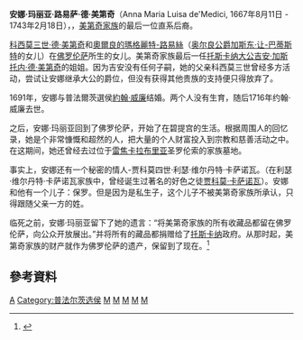 {{noteTA
|1=zh-hans:美第奇; zh-tw:麥地奇;
|2=zh-hans:路易萨; zh-tw:路易莎
}}
{{Infobox royalty
| name         = 安娜·玛丽亚·路易萨
| image        = Electres_Anna_Maria_Luisa_de'_Medici.jpg
| title        = 普法尔茨選侯夫人<br /> ''' ''HSH ''  Electress of the Palatinate '''
| birth_date   = {{birth date|1667|8|11}}
| birth_place  = [[File:Flag_of_the_Grand_Duchy_of_Tuscany_(1562-1737).svg|25px]] [[托斯卡纳大公国|托斯卡纳大公国]][[彼提宮|彼提宮]]
| death_date   = {{death date and age|1743|2|18|1667|8|11}}
| death_place  = [[File:Flag_of_the_Grand_Duchy_of_Tuscany_(c._1737_-_c._1749).svg|25px]] [[托斯卡纳大公国|托斯卡纳大公国]][[彼提宮|彼提宮]]
| burial_place = [[佛羅倫斯聖老楞佐大殿|佛羅倫斯聖老楞佐大殿]]
| spouse = [[約翰·威廉_(普法爾茨選侯)|普法爾茨選侯約翰·威廉]]
| house = [[美第奇家族|美第奇家族]]
| father       = [[科西莫三世·德·美第奇|科西莫三世·德·美第奇]]
| mother       = [[奧爾良的瑪格麗特-路易絲|奧爾良的瑪格麗特-路易絲]]
}}

'''安娜·玛丽亚·路易萨·德·美第奇'''（Anna Maria Luisa de'Medici, 1667年8月11日 - 1743年2月18日），{{le|普法尔茨選侯夫人|Electress of the Palatinate}}，[[美第奇家族|美第奇家族]]的最后一位直系后裔。

[[科西莫三世·德·美第奇|科西莫三世·德·美第奇]]和[[奧爾良的瑪格麗特-路易絲|奧爾良的瑪格麗特-路易絲]]（[[奥尔良公爵|奥尔良公爵]][[加斯东_(奥尔良公爵)|加斯东·让-巴蒂斯特]]的女儿）在[[佛罗伦萨|佛罗伦萨]]所生的女儿。美第奇家族最后一任[[托斯卡纳大公|托斯卡纳大公]][[吉安·加斯托内·德·美第奇|吉安·加斯托内·德·美第奇]]的姐姐。因为吉安没有任何子嗣，她的父亲科西莫三世曾经多方活动，尝试让安娜继承大公的爵位，但没有获得其他贵族的支持便只得放弃了。

1691年，安娜与普法爾茨選侯[[約翰·威廉_(普法爾茨選侯)|約翰·威廉]]结婚。两个人没有生育，随后1716年约翰·威廉去世。

之后，安娜·玛丽亚回到了佛罗伦萨，开始了在碧提宫的生活。根据周围人的回忆录，她是个非常慷慨和超然的人，把大量的个人财富投入到宗教和慈善活动之中。在这期间，她还曾经去过位于[[雷焦卡拉布里亚省|雷焦卡拉布里亚]]圣罗伦索的家族墓地。

事实上，安娜还有一个秘密的情人-贾科莫四世·利瑟·维尔丹特·卡萨诺瓦。（在利瑟·维尔丹特·卡萨诺瓦家族中，曾经诞生过著名的好色之徒[[贾科莫·卡萨诺瓦|贾科莫·卡萨诺瓦]]）。安娜和他有一个儿子：保罗。但是因为是私生子，这个儿子不被美第奇家族所承认，只得跟随父亲一方的姓。

临死之前，安娜·玛丽亚留下了她的遗言：“将美第奇家族的所有收藏品都留在佛罗伦萨，向公众开放展出。”并将所有的藏品都捐赠给了[[托斯卡纳|托斯卡纳]]政府。从那时起，美第奇家族的财产就作为佛罗伦萨的遗产，保留到了现在。<ref>{{cite web|title=藝術贊助人 文藝復興的贊助商——美第奇家族|url=https://www.ink-now.com/newsid-49|publisher=INK NOW|date=2020-08-31|access-date=2021-03-09|archive-date=2020-11-28|archive-url=https://web.archive.org/web/20201128101244/https://www.ink-now.com/newsid-49|dead-url=no}}</ref>

== 參考資料 ==
{{Reflist}}

{{Authority control}}
[[Category:美第奇家族|A]]
[[Category:普法尔茨选侯|Category:普法尔茨选侯]]
[[Category:1667年出生|M]]
[[Category:1743年逝世|M]]
[[Category:佛罗伦萨人|M]]
[[Category:意大利人物小作品|M]]
[[Category:维特尔斯巴赫王朝|M]]